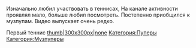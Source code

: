 {{Инфобокс для пуперов
|title2=MrCounterMax
|другие_ники=
|image3=[[Файл:MrCounterMax.jpg|left]]
|сферы_творчества=RYTP, RYTPMV
|год_начала=2011
|image4=
|имя_фамилия=
|дата_рождения=
|место_проживания=
|ссылки=
*[https://www.youtube.com/user/MrCountermax/videos?sort=da&view=0&flow=grid YouTube]
}}

Изначально любил участвовать в теннисах, На канале активности проявлял мало, больше любил посмотреть. Постепенно приобщился к музпупам. Видео выпускает очень редко.

Первый теннис
[[Файл:Unknowntennis.exe RYTP Tennis|thumb|300x300px|none]]
[[Категория:Пуперы]]
[[Категория:Музпуперы]]